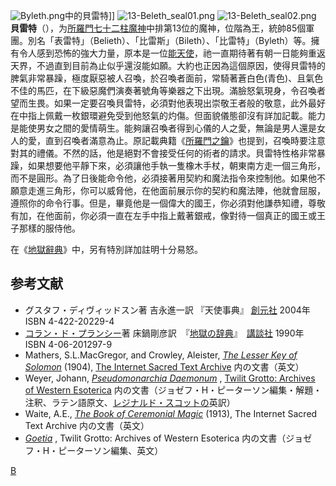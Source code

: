 [[File:Byleth.png|thumb]]中的貝雷特]]
[[File:13-Beleth_seal01.png|thumb]]
[[File:13-Beleth_seal02.png|thumb]]
'''貝雷特'''（{{lang-en|'''Bilet'''}}），为[[所羅門七十二柱魔神|所羅門七十二柱魔神]]中排第13位的魔神，位階為王，統帥85個軍團。別名「表雷特」（Belieth）、「比雷斯」（Bileth）、「比雷特」（Byleth）等。擁有令人感到恐怖的強大力量，原本是一位[[能天使|能天使]]，祂一直期待著有朝一日能夠重返天界，不過直到目前為止似乎還沒能如願。大約也正因為這個原因，使得貝雷特的脾氣非常暴躁，極度厭惡被人召喚，於召喚者面前，常騎著蒼白色(青色)、且氣色不佳的馬匹，在下級惡魔們演奏著號角等樂器之下出現。滿臉怒氣現身，令召喚者望而生畏。如果一定要召喚貝雷特，必須對他表現出崇敬王者般的敬意，此外最好在中指上佩戴一枚銀環避免受到他怒氣的灼傷。但面貌儀態卻沒有詳加記載。能力是能使男女之間的愛情萌生。能夠讓召喚者得到心儀的人之愛，無論是男人還是女人的愛，直到召喚者滿意為止。原記載典籍《[[所羅門之鑰|所羅門之鑰]]》也提到，召喚時要注意對其的禮儀。不然的話，他是絕對不會接受任何的術者的請求。貝雷特性格非常暴躁，如果想要他平靜下來，必須讓他手執一隻橡木手杖，朝東南方走一個三角形，而不是圓形。為了日後能命令他，必須接著用契約和魔法指令來控制他。如果他不願意走進三角形，你可以威脅他，在他面前展示你的契約和魔法陣，他就會屈服，遵照你的命令行事。但是，畢竟他是一個偉大的國王，你必須對他謙恭知禮，尊敬有加，在他面前，你必須一直在左手中指上戴著銀戒，像對待一個真正的國王或王子那樣的服侍他。

在《[[地獄辭典|地獄辭典]]》中，另有特別詳加註明十分易怒。

== 参考文献 ==
* グスタフ・ディヴィッドスン著 吉永進一訳 『天使事典』 [[創元社|創元社]] 2004年 ISBN 4-422-20229-4
* [[コラン・ド・プランシー|コラン・ド・プランシー]]著 床鍋剛彦訳　『[[地獄の辞典|地獄の辞典]]』　[[講談社|講談社]] 1990年 ISBN 4-06-201297-9
* Mathers, S.L.MacGregor, and Crowley, Aleister, ''[http://www.sacred-texts.com/grim/lks/index.htm The Lesser Key of Solomon] {{Wayback|url=http://www.sacred-texts.com/grim/lks/index.htm |date=20101202152038 }}''(1904), [http://www.sacred-texts.com/index.htm The Internet Sacred Text Archive] {{Wayback|url=http://www.sacred-texts.com/index.htm |date=20170923093157 }} 内の文書（英文）
* Weyer, Johann, ''[http://www.esotericarchives.com/solomon/weyer.htm Pseudomonarchia Daemonum] {{WebCite|url=https://www.webcitation.org/6IGSsvZjr?url=http://www.esotericarchives.com/solomon/weyer.htm |date=20130721000243 |dateformat=iso }}'', [http://www.esotericarchives.com/esoteric.htm Twilit Grotto: Archives of Western Esoterica] {{Wayback|url=http://www.esotericarchives.com/esoteric.htm |date=20210429155254 }} 内の文書（ジョゼフ・H・ピーターソン編集・解題・注釈、ラテン語原文、[[レジナルド・スコット|レジナルド・スコット]]の英訳）
* Waite, A.E., ''[http://www.sacred-texts.com/grim/bcm/index.htm The Book of Ceremonial Magic] {{Wayback|url=http://www.sacred-texts.com/grim/bcm/index.htm |date=20101202152057 }}''(1913), The Internet Sacred Text Archive 内の文書（英文）
* ''[http://www.esotericarchives.com/solomon/goetia.htm Goetia] {{Wayback|url=http://www.esotericarchives.com/solomon/goetia.htm |date=20070523204557 }}'', Twilit Grotto: Archives of Western Esoterica 内の文書（ジョゼフ・H・ピーターソン編集、英文）

{{所羅門七十二柱魔神}}

[[Category:所羅門七十二柱魔神|B]]